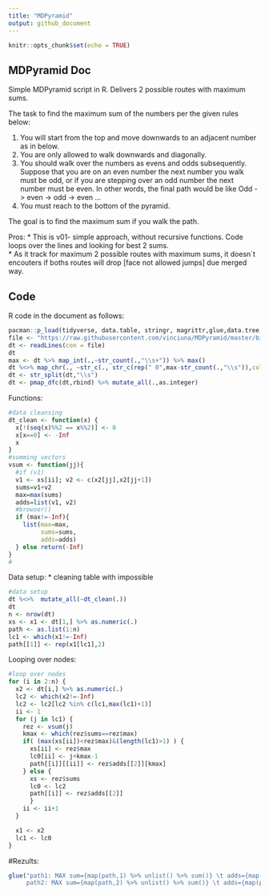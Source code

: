 ---
title: "MDPyramid"
output: github_document
---

```{r setup, include=FALSE, echo=FALSE}
knitr::opts_chunk$set(echo = TRUE)
```

## MDPyramid Doc

Simple MDPyramid script in R. 
Delivers 2 possible routes with maximum sums.

The task to find the maximum sum of the numbers per the given rules below:  

1. You will start from the top and move downwards to an adjacent number as in below.  
2. You are only allowed to walk downwards and diagonally.  
3. You should walk over the numbers as evens and odds subsequently. Suppose that you are on an even number the next number you walk must be odd, or if you are stepping over an odd number the next number must be even. In other words, the final path would be like Odd -> even -> odd -> even …  
4. You must reach to the bottom of the pyramid.  

The goal is to find the maximum sum if you walk the path. 

Pros:
* This is v01- simple approach, without recursive functions. Code loops over the lines and looking for best 2 sums.  
* As it track for maximum 2 possible routes with maximum sums, it doesn`t encouters if boths routes will drop [face not allowed jumps] due merged way.

## Code

R code in the document as follows:

```{r warning=FALSE}
pacman::p_load(tidyverse, data.table, stringr, magrittr,glue,data.tree,treemap)
file <- "https://raw.githubusercontent.com/vinciuna/MDPyramid/master/binaryTree_test.txt"
dt <- readLines(con = file)
dt
max <- dt %>% map_int(.,~str_count(.,"\\s+")) %>% max()
dt %<>% map_chr(., ~str_c(., str_c(rep(" 0",max-str_count(.,"\\s")),collapse = ""),sep=""))
dt <- str_split(dt,"\\s")
dt <- pmap_dfc(dt,rbind) %>% mutate_all(.,as.integer)

```

Functions:

```{r functions}
#data cleansing
dt_clean <- function(x) {
  x[!(seq(x)%%2 == x%%2)] <- 0
  x[x==0] <- -Inf
  x
}
#summing vectors
vsum <- function(jj){
  #if (v1)
  v1 <- xs[ii]; v2 <- c(x2[jj],x2[jj+1])
  sums=v1+v2
  max=max(sums)
  adds=list(v1, v2)
  #browser()
  if (max!=-Inf){
    list(max=max,
         sums=sums,
         adds=adds)
  } else return(-Inf)
}
#
```
Data setup:
* cleaning table with impossible 
```{r data setup}
#data setup
dt %<>%  mutate_all(~dt_clean(.))
dt
n <- nrow(dt)
xs <- x1 <- dt[1,] %>% as.numeric(.)
path <- as.list(1:n)
lc1 <- which(x1!=-Inf)
path[[1]] <- rep(x1[lc1],2)
```
Looping over nodes:
```{r loop}
#loop over nodes
for (i in 2:n) {
  x2 <- dt[i,] %>% as.numeric(.)
  lc2 <- which(x2!=-Inf)
  lc2 <- lc2[lc2 %in% c(lc1,max(lc1)+1)]
  ii <- 1
  for (j in lc1) {
    rez <- vsum(j)
    kmax <- which(rez$sums==rez$max)
    if( (max(xs[ii])<rez$max)&(length(lc1)>1) ) {
      xs[ii] <- rez$max
      lc0[ii] <- j+kmax-1
      path[[i]][[ii]] <- rez$adds[[2]][kmax]
    } else {
      xs <- rez$sums
      lc0 <- lc2
      path[[i]] <- rez$adds[[2]]
      }
    ii <- ii+1
  }

  x1 <- x2
  lc1 <- lc0
}
```
#Rezults:
```{r rezults}
glue("path1: MAX sum={map(path,1) %>% unlist() %>% sum()} \t adds={map(path,1) %>% unlist() %>% paste0(.,collapse = '+')}
     path2: MAX sum={map(path,2) %>% unlist() %>% sum()} \t adds={map(path,2) %>% unlist() %>% paste0(.,collapse = '+')}")
```

```{r}

```
